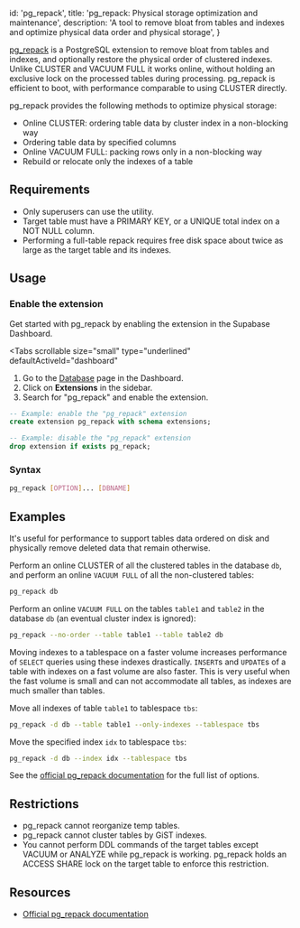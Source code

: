 
  id: 'pg_repack',
  title: 'pg_repack: Physical storage optimization and maintenance',
  description:
    'A tool to remove bloat from tables and indexes and optimize physical data order and physical storage',
}

[pg_repack](https://github.com/reorg/pg_repack) is a PostgreSQL extension to remove bloat from tables and indexes, and optionally restore the physical order of clustered indexes. Unlike CLUSTER and VACUUM FULL it works online, without holding an exclusive lock on the processed tables during processing. pg_repack is efficient to boot, with performance comparable to using CLUSTER directly.

pg_repack provides the following methods to optimize physical storage:

- Online CLUSTER: ordering table data by cluster index in a non-blocking way
- Ordering table data by specified columns
- Online VACUUM FULL: packing rows only in a non-blocking way
- Rebuild or relocate only the indexes of a table

## Requirements

- Only superusers can use the utility.
- Target table must have a PRIMARY KEY, or a UNIQUE total index on a NOT NULL column.
- Performing a full-table repack requires free disk space about twice as large as the target table and its indexes.

## Usage

### Enable the extension

Get started with pg_repack by enabling the extension in the Supabase Dashboard.

<Tabs
  scrollable
  size="small"
  type="underlined"
  defaultActiveId="dashboard"
>
<TabPanel id="dashboard" label="Dashboard">

1. Go to the [Database](https://supabase.com/dashboard/project/_/database/tables) page in the Dashboard.
2. Click on **Extensions** in the sidebar.
3. Search for "pg_repack" and enable the extension.

</TabPanel>
<TabPanel id="sql" label="SQL">

```sql
-- Example: enable the "pg_repack" extension
create extension pg_repack with schema extensions;

-- Example: disable the "pg_repack" extension
drop extension if exists pg_repack;
```

</TabPanel>
</Tabs>

### Syntax

```sh
pg_repack [OPTION]... [DBNAME]
```

## Examples

It's useful for performance to support tables data ordered on disk and physically remove deleted data that remain
otherwise.

Perform an online CLUSTER of all the clustered tables in the database `db`, and perform an online `VACUUM FULL` of all the non-clustered tables:

```sh
pg_repack db
```

Perform an online `VACUUM FULL` on the tables `table1` and `table2` in the database `db` (an eventual cluster index is ignored):

```sh
pg_repack --no-order --table table1 --table table2 db
```

Moving indexes to a tablespace on a faster volume increases performance of `SELECT` queries using these indexes
drastically. `INSERT`s and `UPDATE`s of a table with indexes on a fast volume are also faster. This is very useful
when the fast volume is small and can not accommodate all tables, as indexes are much smaller than tables.

Move all indexes of table `table1` to tablespace `tbs`:

```sh
pg_repack -d db --table table1 --only-indexes --tablespace tbs
```

Move the specified index `idx` to tablespace `tbs`:

```sh
pg_repack -d db --index idx --tablespace tbs
```

See the [official pg_repack documentation](https://reorg.github.io/pg_repack/) for the full list of options.

## Restrictions

- pg_repack cannot reorganize temp tables.
- pg_repack cannot cluster tables by GiST indexes.
- You cannot perform DDL commands of the target tables except VACUUM or ANALYZE while pg_repack is working.
  pg_repack holds an ACCESS SHARE lock on the target table to enforce this restriction.

## Resources

- [Official pg_repack documentation](https://reorg.github.io/pg_repack/)


